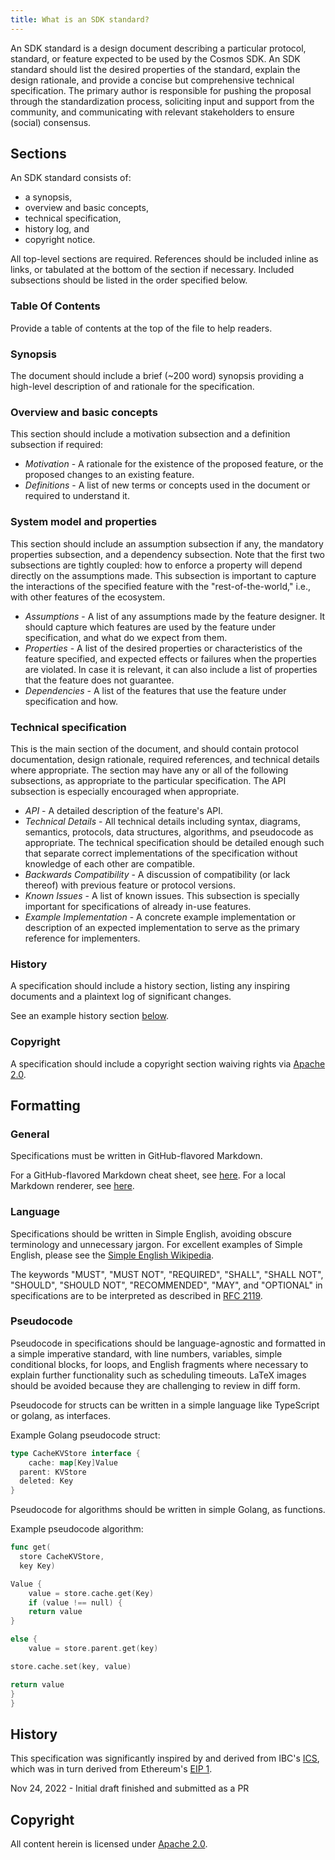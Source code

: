 ```yaml
---
title: What is an SDK standard?
---
```


An SDK standard is a design document describing a particular protocol, standard, or feature expected to be used by the Cosmos SDK. An SDK standard should list the desired properties of the standard, explain the design rationale, and provide a concise but comprehensive technical specification. The primary author is responsible for pushing the proposal through the standardization process, soliciting input and support from the community, and communicating with relevant stakeholders to ensure (social) consensus.

## Sections

An SDK standard consists of:

* a synopsis,
* overview and basic concepts,
* technical specification,
* history log, and
* copyright notice.

All top-level sections are required. References should be included inline as links, or tabulated at the bottom of the section if necessary.  Included subsections should be listed in the order specified below.

### Table Of Contents

Provide a table of contents at the top of the file to help readers.

### Synopsis

The document should include a brief (\~200 word) synopsis providing a high-level description of and rationale for the specification.

### Overview and basic concepts

This section should include a motivation subsection and a definition subsection if required:

* *Motivation* - A rationale for the existence of the proposed feature, or the proposed changes to an existing feature.
* *Definitions* - A list of new terms or concepts used in the document or required to understand it.

### System model and properties

This section should include an assumption subsection if any, the mandatory properties subsection, and a dependency subsection. Note that the first two subsections are tightly coupled: how to enforce a property will depend directly on the assumptions made. This subsection is important to capture the interactions of the specified feature with the "rest-of-the-world," i.e., with other features of the ecosystem.

* *Assumptions* - A list of any assumptions made by the feature designer. It should capture which features are used by the feature under specification, and what do we expect from them.
* *Properties* - A list of the desired properties or characteristics of the feature specified, and expected effects or failures when the properties are violated. In case it is relevant, it can also include a list of properties that the feature does not guarantee.
* *Dependencies* - A list of the features that use the feature under specification and how.

### Technical specification

This is the main section of the document, and should contain protocol documentation, design rationale, required references, and technical details where appropriate.
The section may have any or all of the following subsections, as appropriate to the particular specification. The API subsection is especially encouraged when appropriate.

* *API* - A detailed description of the feature's API.
* *Technical Details* - All technical details including syntax, diagrams, semantics, protocols, data structures, algorithms, and pseudocode as appropriate. The technical specification should be detailed enough such that separate correct implementations of the specification without knowledge of each other are compatible.
* *Backwards Compatibility* - A discussion of compatibility (or lack thereof) with previous feature or protocol versions.
* *Known Issues* - A list of known issues. This subsection is specially important for specifications of already in-use features.
* *Example Implementation* - A concrete example implementation or description of an expected implementation to serve as the primary reference for implementers.

### History

A specification should include a history section, listing any inspiring documents and a plaintext log of significant changes.

See an example history section [below](#history-1).

### Copyright

A specification should include a copyright section waiving rights via [Apache 2.0](https://www.apache.org/licenses/LICENSE-2.0).

## Formatting

### General

Specifications must be written in GitHub-flavored Markdown.

For a GitHub-flavored Markdown cheat sheet, see [here](https://github.com/adam-p/markdown-here/wiki/Markdown-Cheatsheet). For a local Markdown renderer, see [here](https://github.com/joeyespo/grip).

### Language

Specifications should be written in Simple English, avoiding obscure terminology and unnecessary jargon. For excellent examples of Simple English, please see the [Simple English Wikipedia](https://simple.wikipedia.org/wiki/Main_Page).

The keywords "MUST", "MUST NOT", "REQUIRED", "SHALL", "SHALL NOT", "SHOULD", "SHOULD NOT", "RECOMMENDED", "MAY", and "OPTIONAL" in specifications are to be interpreted as described in [RFC 2119](https://tools.ietf.org/html/rfc2119).

### Pseudocode

Pseudocode in specifications should be language-agnostic and formatted in a simple imperative standard, with line numbers, variables, simple conditional blocks, for loops, and
English fragments where necessary to explain further functionality such as scheduling timeouts. LaTeX images should be avoided because they are challenging to review in diff form.

Pseudocode for structs can be written in a simple language like TypeScript or golang, as interfaces.

Example Golang pseudocode struct:

```go
type CacheKVStore interface {
    cache: map[Key]Value
  parent: KVStore
  deleted: Key
}
```

Pseudocode for algorithms should be written in simple Golang, as functions.

Example pseudocode algorithm:

```go expandable
func get(
  store CacheKVStore,
  key Key)

Value {
    value = store.cache.get(Key)
    if (value !== null) {
    return value
}

else {
    value = store.parent.get(key)

store.cache.set(key, value)

return value
}
}
```

## History

This specification was significantly inspired by and derived from IBC's [ICS](https://github.com/cosmos/ibc/blob/main/spec/ics-001-ics-standard/README.md), which
was in turn derived from Ethereum's [EIP 1](https://github.com/ethereum/EIPs/blob/master/EIPS/eip-1.md).

Nov 24, 2022 - Initial draft finished and submitted as a PR

## Copyright

All content herein is licensed under [Apache 2.0](https://www.apache.org/licenses/LICENSE-2.0).

